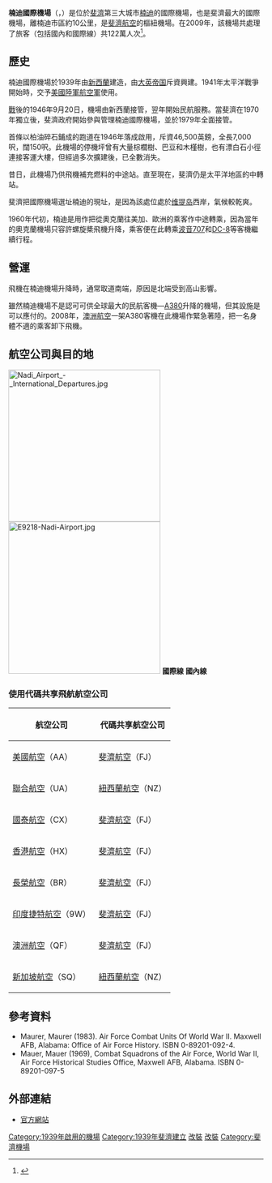 {{Infobox airport
| name         = 楠迪國際機場<br>Nadi International Airport
| nativename   =
| image        = Nadi_Airport_-_International_Departures_2.jpg
| image-width  = 250
| IATA         = NAN
| ICAO         = NFFN
| pushpin_map            = Fiji
| pushpin_map_caption    = 機場在斐濟的位置
| pushpin_label          = NAN/NFFN
| pushpin_label_position = bottom
| type         = 民用
| operator     = 斐濟機場有限公司 (AFL)
| hub          = 
*[[斐濟航空|斐濟航空]]
*[[太平洋太陽航空|太平洋太陽航空]]
| city-served  = {{FIJ}}[[楠迪|楠迪]]
| location     = {{FIJ}}[[維提島|維提島]][[西部大區|西部大區]][[楠迪|楠迪]]
| elevation-m  = 18
| elevation-f  = 59
| coordinates  = {{Coord|17|45|19|S|177|26|36|E|type:airport_dim:20km}}
| website      = [http://www.airportsfiji.com airportsfiji.com]
| metric-elev  = yes
| metric-rwy   = yes
| r1-number    = 02/20
| r1-length-m  = 3,273
| r1-length-f  = 10,739
| r1-surface   = [[瀝青|瀝青]]
| r2-number    = 09/27
| r2-length-f  = 7,007
| r2-length-m  = 2,136
| r2-surface   = 瀝青
}}

'''楠迪國際機場'''（{{lang-en|Nadi International Airport}}，{{airport codes|NAN|NFFN}}）是位於[[斐濟|斐濟]]第三大城市[[楠迪|楠迪]]的國際機場，也是斐濟最大的國際機場，離楠迪市區約10公里，是[[斐濟航空|斐濟航空]]的樞紐機場。在2009年，該機場共處理了旅客（包括國內和國際線）共122萬人次<ref>{{Cite web |url=http://www.airportsfiji.com/annual_report.php |title=Annual report of Airports Fiji |access-date=2011-07-19 |archive-date=2020-07-18 |archive-url=https://web.archive.org/web/20200718234019/http://airportsfiji.com/annual_report.php |dead-url=no }}</ref>。

==歷史==
楠迪國際機場於1939年由[[新西蘭|新西蘭]]建造，由[[大英帝国|大英帝国]]斥資興建。1941年太平洋戰爭開始時，交予[[美國陸軍航空軍|美國陸軍航空軍]]使用。

[[第二次世界大战|戰]]後的1946年9月20日，機場由新西蘭接管，翌年開始民航服務。當斐濟在1970年獨立後，斐濟政府開始參與管理楠迪國際機場，並於1979年全面接管。

首條以柏油碎石鋪成的跑道在1946年落成啟用，斥資46,500英鎊，全長7,000呎，闊150呎。此機場的停機坪曾有大量棕櫚樹、巴豆和木槿樹，也有漂白石小徑連接客運大樓，但經過多次擴建後，已全數消失。

昔日，此機場乃供飛機補充燃料的中途站。直至現在，斐濟仍是太平洋地區的中轉站。

斐濟把國際機場選址楠迪的現址，是因為該處位處於[[维提岛|维提岛]]西岸，氣候較乾爽。

1960年代初，楠迪是用作把從奧克蘭往美加、歐洲的乘客作中途轉乘，因為當年的奧克蘭機場只容許螺旋槳飛機升降，乘客便在此轉乘[[波音707|波音707]]和[[DC-8|DC-8]]等客機繼續行程。

==營運==
飛機在楠迪機場升降時，通常取道南端，原因是北端受到高山影響。

雖然楠迪機場不是認可可供全球最大的民航客機—[[空中客车A380|A380]]升降的機場，但其設施是可以應付的。2008年，[[澳洲航空|澳洲航空]]一架A380客機在此機場作緊急著陸，把一名身體不適的乘客卸下飛機。

==航空公司與目的地==
[[File:Nadi_Airport_-_International_Departures.jpg|300px]]
[[Image:E9218-Nadi-Airport.jpg|300px]]
'''國際線'''
{{Airport-dest-list
|{{nowrap|{{flagicon|FIJ}} [[斐濟航空|斐濟航空]]（FJ）}}| '''大洋洲：'''[[悉尼机场|悉尼]]、[[墨尔本机场|墨爾本]]、[[布里斯班机场|布里斯班]]、[[奥克兰国际机场|奧克蘭]]、[[威靈頓國際機場|威靈頓]]、[[基督城國際機場|基督城]]、[[法莱奥洛国际机场|亞皮亞]]、[[富纳富提国际机场|富納富堤]]、[[霍尼亚拉国际机场|霍尼亞拉]]、[[邦里基國際機場|南塔拉瓦]]、[[卡西迪国际机场|聖誕島]]、[[维拉港国际机场|維拉港]]、[[努库阿洛法国际机场|努庫阿諾法]]<br>'''亚洲'''：[[香港國際機場|香港]] 、[[臺灣桃園國際機場|臺北-桃園]]、[[新加坡樟宜機場|新加坡]]、[[成田國際機場|東京-成田]]<br>'''美洲'''：[[洛杉磯國際機場|洛杉磯]]、[[檀香山國際機場|檀香山]]
|{{flagicon|FIJ}} [[斐濟航空|斐濟航空]]（FJ）<br>{{small|由[[太平洋太陽航空|太平洋太陽航空]]營運}}|'''季節性：'''{{link-en|瓦瓦烏|Vavaʻu International Airport}}
|{{flagicon|AUS}} [[澳洲航空|澳洲航空]]（QF）|[[悉尼机场|悉尼]]
|{{flagicon|AUS}} [[捷星航空|捷星航空]]（JQ）|[[悉尼机场|悉尼]]
|{{nowrap|{{flagicon|AUS}} [[維珍澳洲航空|維珍澳洲航空]]（VA）}}|[[悉尼机场|悉尼]]、[[墨尔本机场|墨爾本]]、[[布里斯班机场|布里斯班]]
|{{nowrap|{{flagicon|NZL}} [[新西蘭航空|新西蘭航空]]（NZ）}}|[[奥克兰国际机场|奧克蘭]]、[[基督城國際機場|基督城]]<br>'''季節性：'''[[惠灵顿国际机场|威靈頓]]
|{{nowrap|{{flagicon|NCL}} [[喀里多尼亞航空|喀里多尼亞航空]]（SB）}}|[[努美阿国际机场|努美亞]]、[[马塔乌图机场|瓦利斯]]
|{{flagicon|PNG}} [[新畿內亞航空|新畿內亞航空]]（PX）|[[杰克逊斯国际机场|莫爾茲比港]]、[[霍尼亚拉国际机场|霍尼亞拉]]
|{{flagicon|Nauru}} [[諾魯航空|諾魯航空]]（ON）|[[瑙鲁国际机场|瑙魯]]
|{{flagicon|KIR}} [[基里巴斯航空|基里巴斯航空]]（IK）<BR>{{small|由{{flagicon|Nauru}}[[諾魯航空|諾魯航空]]營運}}|[[邦里基國際機場|南塔拉瓦]]
|{{flagicon|SLB}} {{link-en|索羅門航空|Solomon Airlines}}（IE）|[[霍尼亚拉国际机场|霍尼亞拉]]、[[维拉港国际机场|維拉港]]
|{{flagicon|VUT}} [[萬那杜航空|萬那杜航空]]（NF）|[[维拉港国际机场|維拉港]]

}}
'''國內線'''
{{Airport-dest-list
|{{flagicon|FIJ}} [[斐濟航空|斐濟航空]]（FJ）<br>{{small|由[[太平洋太陽航空|太平洋太陽航空]]營運}}|[[瑙索里國際機場|蘇瓦-瑙索里]]、{{link-en|坎達武|Vunisea Airport}}、{{link-en|拉巴薩機場|Labasa Airport}}、{{link-en|瑪那島|Mana Island Airport}}、{{link-en|薩武薩武機場|Savusavu Airport}}、{{link-en|塔韦乌尼|Matei Airport}}、{{link-en|羅圖馬機場|Rotuma Airport}}
|{{flagicon|FIJ}} {{link-en|太平洋島嶼航空|Pacific Island Air}}|馬羅羅賴賴、馬納島
|{{flagicon|FIJ}} {{link-en|斐濟北方航空|Northern Air (Fiji)}}|[[瑙索里國際機場|蘇瓦]]、恩高島、科羅島、拉巴薩、洛塔娜、萊武卡、莫阿拉島、羅圖馬、薩武薩武、塔韋烏尼島
|{{flagicon|FIJ}} {{link-en|Hibiscus Air|Hibiscus Air}}|太平洋港
}}
===使用代碼共享飛航航空公司===
{| class="wikitable"
!航空公司
!代碼共享航空公司
|-
|{{flagicon|USA}} [[美國航空|美國航空]]（AA）
|{{flagicon|FIJ}} [[斐濟航空|斐濟航空]]（FJ）
|-
|{{flagicon|USA}} [[聯合航空|聯合航空]]（UA）
|{{flagicon|NZL}} [[紐西蘭航空|紐西蘭航空]]（NZ）
|-
|{{flagicon|HKG}} [[國泰航空|國泰航空]]（CX）
|{{flagicon|FIJ}} [[斐濟航空|斐濟航空]]（FJ）
|-
|{{flagicon|HKG}} [[香港航空|香港航空]]（HX）
|{{flagicon|FIJ}} [[斐濟航空|斐濟航空]]（FJ）

|-
|{{flagicon|ROC}} [[長榮航空|長榮航空]]（BR）
|{{flagicon|FIJ}} [[斐濟航空|斐濟航空]]（FJ）

|-
|{{flagicon|印度}} [[印度捷特航空|印度捷特航空]]（9W）
|{{flagicon|FIJ}} [[斐濟航空|斐濟航空]]（FJ）
|-
|{{flagicon|AUS}} [[澳洲航空|澳洲航空]]（QF）
|{{flagicon|FIJ}} [[斐濟航空|斐濟航空]]（FJ）
|-
|{{flagicon|新加坡}} [[新加坡航空|新加坡航空]]（SQ）
|{{flagicon|NZL}} [[紐西蘭航空|紐西蘭航空]]（NZ）
|}

==參考資料==
{{Reflist}}
* Maurer, Maurer (1983). Air Force Combat Units Of World War II. Maxwell AFB, Alabama: Office of Air Force History. ISBN 0-89201-092-4.
* Mauer, Mauer (1969), Combat Squadrons of the Air Force, World War II, Air Force Historical Studies Office, Maxwell AFB, Alabama. ISBN 0-89201-097-5

==外部連結==
*[http://www.afl.com.fj 官方網站] {{Wayback|url=http://www.afl.com.fj/ |date=20200611042850 }}
{{Portal bar|大洋洲|斐濟|交通|航空}}
[[Category:1939年啟用的機場|Category:1939年啟用的機場]]
[[Category:1939年斐濟建立|Category:1939年斐濟建立]]
[[Category:1946年啟用的機場|改裝]]
[[Category:1946年斐濟建立|改裝]]
[[Category:斐濟機場|Category:斐濟機場]]